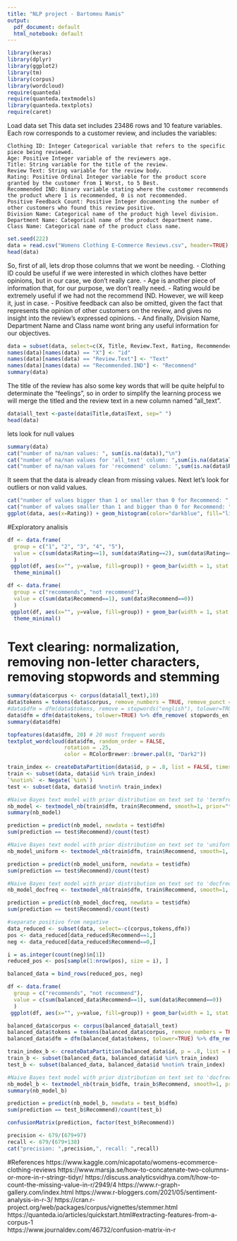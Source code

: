 ```yaml
---
title: "NLP project - Bartomeu Ramis"
output:
  pdf_document: default
  html_notebook: default
---
```

```r
library(keras)
library(dplyr)
library(ggplot2)
library(tm)
library(corpus)
library(wordcloud)
require(quanteda)
require(quanteda.textmodels)
library(quanteda.textplots)
require(caret)
```


Load data set
This data set includes 23486 rows and 10 feature variables. Each row corresponds to a customer review, and includes the variables:

    Clothing ID: Integer Categorical variable that refers to the specific piece being reviewed.
    Age: Positive Integer variable of the reviewers age.
    Title: String variable for the title of the review.
    Review Text: String variable for the review body.
    Rating: Positive Ordinal Integer variable for the product score granted by the customer from 1 Worst, to 5 Best.
    Recommended IND: Binary variable stating where the customer recommends the product where 1 is recommended, 0 is not recommended.
    Positive Feedback Count: Positive Integer documenting the number of other customers who found this review positive.
    Division Name: Categorical name of the product high level division.
    Department Name: Categorical name of the product department name.
    Class Name: Categorical name of the product class name.
    
```r
set.seed(222)
data = read.csv("Womens Clothing E-Commerce Reviews.csv", header=TRUE)
head(data)
```

So, first of all, lets drop those columns that we wont be needing. 
- Clothing ID could be useful if we were interested in which clothes have better opinions, but in our case, we don't really care. 
- Age is another piece of information that, for our purpose, we don't really need.
- Rating would be extremely useful if we had not the recommend IND. However, we will keep it, just in case. 
- Positive feedback can also be omitted, given the fact that represents the opinion of other customers on the review, and gives no insight into the review's expressed opinions. 
- And finally, Division Name, Department Name and Class name wont bring any useful information for our objectives.

```r
data = subset(data, select=c(X, Title, Review.Text, Rating, Recommended.IND))
names(data)[names(data) == "X"] <- "id"
names(data)[names(data) == "Review.Text"] <- "Text"
names(data)[names(data) == "Recommended.IND"] <- "Recommend"
summary(data)
```
The title of the review has also some key words that will be quite helpful to determinate the "feelings", so in order to simplify the learning process we will merge the titled and the review text in a new column named "all_text".
```r
data$all_text <-paste(data$Title,data$Text, sep=" ")
head(data)
```
lets look for null values
```r
summary(data)
cat("number of na/nan values: ", sum(is.na(data)),"\n")
cat("number of na/nan values for 'all_text' column: ",sum(is.na(data$all_text)), "\n")
cat("number of na/nan values for 'recommend' column: ",sum(is.na(data$Recommend)), "\n")
```
It seem that the data is already clean from missing values.
Next let's look for outliers or non valid values.
```r
cat("number of values bigger than 1 or smaller than 0 for Recommend: ", sum(data$Recommend > 1 | data$Recommend < 0), "\n")
cat("number of values smaller than 1 and bigger than 0 for Recommend: ",sum(data$Recommend < 1 & data$Recommend > 0), "\n")
ggplot(data, aes(x=Rating)) + geom_histogram(color="darkblue", fill="lightblue")
```
#Exploratory analisis
```r
df <- data.frame(
  group = c("1", "2", "3", "4", "5"),
  value = c(sum(data$Rating==1), sum(data$Rating==2), sum(data$Rating==2),sum(data$Rating==4),sum(data$Rating==4))
  )
 ggplot(df, aes(x="", y=value, fill=group)) + geom_bar(width = 1, stat = "identity")+ coord_polar("y", start=0)+ scale_fill_brewer(palette="Blues")+
  theme_minimal()
```
```r
df <- data.frame(
  group = c("recommends", "not recommend"),
  value = c(sum(data$Recommend==1), sum(data$Recommend==0))
  )
 ggplot(df, aes(x="", y=value, fill=group)) + geom_bar(width = 1, stat = "identity")+ coord_polar("y", start=0)+ scale_fill_brewer(palette="Reds")+
  theme_minimal()
```
# Text clearing: normalization, removing non-letter characters, removing stopwords and stemming 
```r
summary(data$corpus <- corpus(data$all_text),10)
data$tokens = tokens(data$corpus, remove_numbers = TRUE, remove_punct = TRUE, remove_separators = TRUE)
#data$dfm = dfm(data$tokens, remove = stopwords("english"), tolower=TRUE, stem = TRUE)
data$dfm = dfm(data$tokens, tolower=TRUE) %>% dfm_remove( stopwords_en) %>% dfm_wordstem()
summary(data$dfm)
```
```r
topfeatures(data$dfm, 20) # 20 most frequent words
textplot_wordcloud(data$dfm, random_order = FALSE,
                  rotation = .25,
                  color = RColorBrewer::brewer.pal(8, "Dark2"))

```


```r
train_index <- createDataPartition(data$id, p = .8, list = FALSE, times = 1)
train <- subset(data, data$id %in% train_index)
`%notin%` <- Negate(`%in%`)
test <- subset(data, data$id %notin% train_index)
```


```r
#Naive Bayes text model with prior distribution on text set to 'termfreq'
nb_model <- textmodel_nb(train$dfm, train$Recommend, smooth=1, prior="termfreq")
summary(nb_model)

prediction = predict(nb_model, newdata = test$dfm)
sum(prediction == test$Recommend)/count(test)
```
```r
#Naive Bayes text model with prior distribution on text set to 'uniform'
nb_model_uniform <- textmodel_nb(train$dfm, train$Recommend, smooth=1, prior="uniform")

prediction = predict(nb_model_uniform, newdata = test$dfm)
sum(prediction == test$Recommend)/count(test)
```
```r
#Naive Bayes text model with prior distribution on text set to 'docfreq'
nb_model_docfreq <- textmodel_nb(train$dfm, train$Recommend, smooth=1, prior="docfreq")

prediction = predict(nb_model_docfreq, newdata = test$dfm)
sum(prediction == test$Recommend)/count(test)
```

```r
#separate positivo from negative
data_reduced <- subset(data, select=-c(corpus,tokens,dfm))
pos <- data_reduced[data_reduced$Recommend==1,]
neg <- data_reduced[data_reduced$Recommend==0,]

i = as.integer(count(neg)$n[1])
reduced_pos <- pos[sample(1:nrow(pos), size = i), ]   

balanced_data = bind_rows(reduced_pos, neg)
```

```r
df <- data.frame(
  group = c("recommends", "not recommend"),
  value = c(sum(balanced_data$Recommend==1), sum(data$Recommend==0))
  )
 ggplot(df, aes(x="", y=value, fill=group)) + geom_bar(width = 1, stat = "identity") + coord_polar("y", start=0) + scale_fill_brewer(palette="Reds") + theme_minimal()
```
```r
balanced_data$corpus <- corpus(balanced_data$all_text)
balanced_data$tokens = tokens(balanced_data$corpus, remove_numbers = TRUE, remove_punct = TRUE, remove_separators = TRUE)
balanced_data$dfm = dfm(balanced_data$tokens, tolower=TRUE) %>% dfm_remove( stopwords_en) %>% dfm_wordstem()

train_index_b <- createDataPartition(balanced_data$id, p = .8, list = FALSE, times = 1)
train_b <- subset(balanced_data, balanced_data$id %in% train_index)
test_b <- subset(balanced_data, balanced_data$id %notin% train_index)
```
```r
#Naive Bayes text model with prior distribution on text set to 'docfreq'
nb_model_b <- textmodel_nb(train_b$dfm, train_b$Recommend, smooth=1, prior="docfreq")
summary(nb_model_b)

prediction = predict(nb_model_b, newdata = test_b$dfm)
sum(prediction == test_b$Recommend)/count(test_b)
```
```r
confusionMatrix(prediction, factor(test_b$Recommend))
```
```r
precision <- 679/(679+97)
recall <- 679/(679+138)
cat("precision: ",precision,", recall: ",recall)
```


#References
https://www.kaggle.com/nicapotato/womens-ecommerce-clothing-reviews
https://www.marsja.se/how-to-concatenate-two-columns-or-more-in-r-stringr-tidyr/
https://discuss.analyticsvidhya.com/t/how-to-count-the-missing-value-in-r/2949/4
https://www.r-graph-gallery.com/index.html
https://www.r-bloggers.com/2021/05/sentiment-analysis-in-r-3/
https://cran.r-project.org/web/packages/corpus/vignettes/stemmer.html
https://quanteda.io/articles/quickstart.html#extracting-features-from-a-corpus-1   
https://www.journaldev.com/46732/confusion-matrix-in-r